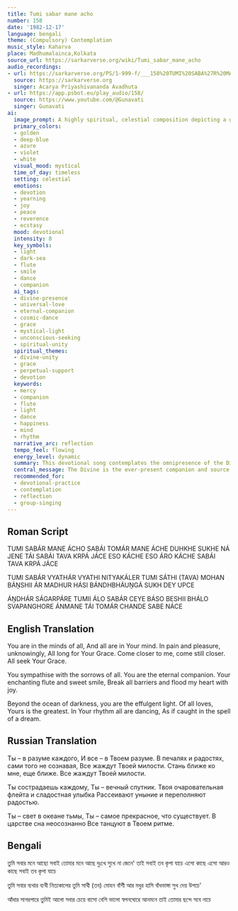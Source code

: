 ```yaml
---
title: Tumi sabar mane acho
number: 158
date: '1982-12-17'
language: bengali
theme: (Compulsory) Contemplation
music_style: Kaharva
place: Madhumalainca,Kolkata
source_url: https://sarkarverse.org/wiki/Tumi_sabar_mane_acho
audio_recordings:
- url: https://sarkarverse.org/PS/1-999-f/___158%20TUMI%20SABA%27R%20MANE%20A%27CHO.mp3
  source: https://sarkarverse.org
  singer: Acarya Priyashivananda Avadhuta
- url: https://app.psbot.eu/play_audio/158/
  source: https://www.youtube.com/@Gunavati
  singer: Gunavati
ai:
  image_prompt: A highly spiritual, celestial composition depicting a golden, luminous figure (the Divine Companion) standing above a swirling vortex of deep-blue and violet clouds, representing the 'dark sea' of existence. Rays of soft, azure light (mercy/grace) emanate from the figure, reaching small, stylized silhouettes of human forms engaged in a joyful, abstract cosmic dance. The composition emphasizes eternal unity and mystical ecstasy, rendered with a soft focus and ethereal glow, suggesting the enchanting sound of a hidden flute.
  primary_colors:
  - golden
  - deep-blue
  - azure
  - violet
  - white
  visual_mood: mystical
  time_of_day: timeless
  setting: celestial
  emotions:
  - devotion
  - yearning
  - joy
  - peace
  - reverence
  - ecstasy
  mood: devotional
  intensity: 8
  key_symbols:
  - light
  - dark-sea
  - flute
  - smile
  - dance
  - companion
  ai_tags:
  - divine-presence
  - universal-love
  - eternal-companion
  - cosmic-dance
  - grace
  - mystical-light
  - unconscious-seeking
  - spiritual-unity
  spiritual_themes:
  - divine-unity
  - grace
  - perpetual-support
  - devotion
  keywords:
  - mercy
  - companion
  - flute
  - light
  - dance
  - happiness
  - mind
  - rhythm
  narrative_arc: reflection
  tempo_feel: flowing
  energy_level: dynamic
  summary: This devotional song contemplates the omnipresence of the Divine, who resides in everyone's mind and holds all beings in Their own consciousness. It affirms that all humanity, unknowingly, seeks this Divine mercy and is guided by the Eternal Companion, whose enchanting presence and sweet grace bring overwhelming, 'dam-breaking' happiness, illuminating the dark path of life and inspiring a universal, unconscious dance of devotion.
  central_message: The Divine is the ever-present companion and source of light, and all of creation, knowingly or unknowingly, moves and thrives by the rhythm of Divine grace and love.
  recommended_for:
  - devotional-practice
  - contemplation
  - reflection
  - group-singing
---
```


## Roman Script

TUMI SABÁR MANE ÁCHO
SABÁI TOMÁR MANE ÁCHE
DUHKHE SUKHE NÁ JENE TÁI
SABÁI TAVA KRPÁ JÁCE
ESO KÁCHE ESO ÁRO KÁCHE
SABÁI TAVA KRPÁ JÁCE

TUMI SABÁR VYATHÁR VYATHI
NITYAKÁLER TUMI SÁTHI
(TAVA) MOHAN BÁṊSHII ÁR MADHUR HÁSI
BÁNDHBHÁUṊGÁ SUKH DEY UPCE

ÁṊDHÁR SÁGARPÁRE TUMII ÁLO
SABÁR CEYE BÁSO BESHII BHÁLO
SVAPANGHORE ÁNMANE TÁI
TOMÁR CHANDE SABE NÁCE

## English Translation

You are in the minds of all,
And all are in Your mind.
In pain and pleasure, unknowingly,
All long for Your Grace.
Come closer to me, come still closer.
All seek Your Grace.

You sympathise with the sorrows of all.
You are the eternal companion.
Your enchanting flute and sweet smile,
Break all barriers and flood my heart with joy.

Beyond the ocean of darkness, you are the effulgent light.
Of all loves, Yours is the greatest.
In Your rhythm all are dancing,
As if caught in the spell of a dream.

## Russian Translation

Ты – в разуме каждого,
И все – в Твоем разуме.
В печалях и радостях, сами того не сознавая,
Все жаждут Твоей милости.
Стань ближе ко мне, еще ближе.
Все жаждут Твоей милости.

Ты сострадаешь каждому,
Ты – вечный спутник.
Твоя очаровательная флейта и сладостная улыбка
Рассеивают уныние и переполняют радостью.

Ты – свет в океане тьмы,
Ты – самое прекрасное, что существует.
В царстве сна неосознанно
Все танцуют в Твоем ритме.

## Bengali

তুমি সবার মনে আছো 
সবাই তোমার মনে আছে
দুঃখে সুখে না জেনে' তাই 
সবাই তব কৃপা যাচে
এসো কাছে এসো আরও কাছে 
সবাই তব কৃপা যাচে

তুমি সবার ব্যথার ব্যথী
নিত্যকালের তুমি সাথী
(তব) মোহন বাঁশী আর মধুর হাসি 
বাঁধভাঙ্গা সুখ দেয় উপচে'

আঁধার সাগরপারে তুমিই আলো 
সবার চেয়ে বাসো বেশি ভালো
স্বপনঘোরে আনমনে তাই 
তোমার ছন্দে সবে নাচে
